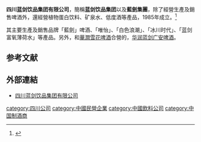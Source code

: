 {{Third-party|time=2022-01-29T00:30:04+00:00}}
'''四川蓝剑饮品集团有限公司'''，簡稱'''蓝剑饮品集团'''以及'''藍劍集團'''，除了經營生產及銷售啤酒外，還經營植物蛋白饮料、矿泉水、低度酒等產品，1985年成立。<ref>{{cite news |title=集团介绍 |url=http://www.bluesword.cn/list-2-1.html}}</ref>

其主要生產及銷售品牌「藍劍」啤酒、「唯怡」、「白色浪潮」、「冰川时代」、「蓝剑富氧薄荷水」等產品。另外，和[[華潤雪花啤酒|華潤雪花啤酒]]合營的，[[华润蓝剑广安啤酒|华润蓝剑广安啤酒]]。

==参考文献==
{{reflist}}

==外部連結==
*[http://www.bluesword.cn 四川蓝剑饮品集团有限公司]

[[category:四川公司|category:四川公司]]
[[category:中國民營企業|category:中國民營企業]]
[[category:中國飲料公司|category:中國飲料公司]]
[[category:中国制酒商|category:中国制酒商]]